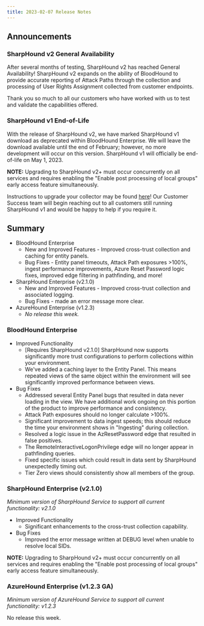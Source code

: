 ```yaml
---
title: 2023-02-07 Release Notes
---
```


## Announcements

### SharpHound v2 General Availability
After several months of testing, SharpHound v2 has reached General Availability! SharpHound v2 expands on the ability of BloodHound to provide accurate reporting of Attack Paths through the collection and processing of User Rights Assignment collected from customer endpoints. 

Thank you so much to all our customers who have worked with us to test and validate the capabilities offered.

### SharpHound v1 End-of-Life

With the release of SharpHound v2, we have marked SharpHound v1 download as deprecated within BloodHound Enterprise. We will leave the download available until the end of February; however, no more development will occur on this version. SharpHound v1 will officially be end-of-life on May 1, 2023.

**NOTE:** Upgrading to SharpHound v2+ must occur concurrently on all services and requires enabling the "Enable post processing of local groups" early access feature simultaneously.

Instructions to upgrade your collector may be found [here](/install-data-collector/install-sharphound/installation-upgrade)! Our Customer Success team will begin reaching out to all customers still running SharpHound v1 and would be happy to help if you require it.

## Summary

* BloodHound Enterprise
    * New and Improved Features - Improved cross-trust collection and caching for entity panels.
    * Bug Fixes - Entity panel timeouts, Attack Path exposures >100%, ingest performance improvements, Azure Reset Password logic fixes, improved edge filtering in pathfinding, and more!
* SharpHound Enterprise (v2.1.0)
    * New and Improved Features - Improved cross-trust collection and associated logging.
    * Bug Fixes - made an error message more clear.
* AzureHound Enterprise (v1.2.3)
    * _No release this week._

### BloodHound Enterprise

* Improved Functionality
    * \[Requires SharpHound v2.1.0\] SharpHound now supports significantly more trust configurations to perform collections within your environment.
    * We've added a caching layer to the Entity Panel. This means repeated views of the same object within the environment will see significantly improved performance between views.
* Bug Fixes
    * Addressed several Entity Panel bugs that resulted in data never loading in the view. We have additional work ongoing on this portion of the product to improve performance and consistency.
    * Attack Path exposures should no longer calculate >100%.
    * Significant improvement to data ingest speeds; this should reduce the time your environment shows in "Ingesting" during collection.
    * Resolved a logic issue in the AzResetPassword edge that resulted in false positives.
    * The RemoteInteractiveLogonPrivilege edge will no longer appear in pathfinding queries.
    * Fixed specific issues which could result in data sent by SharpHound unexpectedly timing out.
    * Tier Zero views should consistently show all members of the group.

### SharpHound Enterprise (v2.1.0)

_Minimum version of SharpHound Service to support all current functionality: v2.1.0_

* Improved Functionality
    * Significant enhancements to the cross-trust collection capability.
* Bug Fixes
    * Improved the error message written at DEBUG level when unable to resolve local SIDs.

**NOTE:** Upgrading to SharpHound v2+ must occur concurrently on all services and requires enabling the "Enable post processing of local groups" early access feature simultaneously.

### AzureHound Enterprise (v1.2.3 GA)

_Minimum version of AzureHound Service to support all current functionality: v1.2.3_

No release this week.


